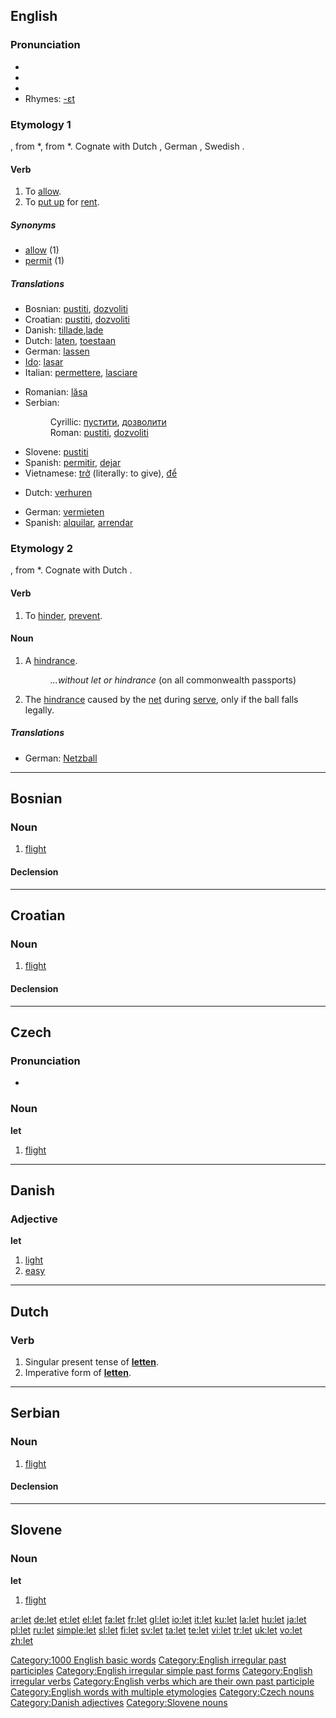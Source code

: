 {{see|Let|-let}}
{{wikipedia|dab=let}}
==English==

{{rank|whole|find|got|192|let|world|thing|set}}

===Pronunciation===
*{{SAMPA|/lEt/}}
*{{IPA|/lεt/}}
*{{audio|en-us-let.ogg|Audio (US)}}
*Rhymes: [[Rhymes:English:-ɛt|-ɛt]]

===Etymology 1===
{{OE.}} {{term|lætan|lǣtan|to allow, let go, bequeath, leave, rent}}, from {{PG.}} *{{term||lǣt-}}, from {{PIE.}} *{{term||lēd-}}.  Cognate with Dutch {{term|latan}}, German {{term|lassen}}, Swedish {{term|låta}}.

====Verb====
{{en-verb|lets|letting|let|'''[[let]]''' or rarely '''[[letten]]'''}}

# To [[allow]].
# To [[put up]] for [[rent]].

=====Synonyms=====
*[[allow]] (1)
*[[permit]] (1)

=====Translations=====
{{trans-top|to allow}}
*Bosnian: [[pustiti]], [[dozvoliti]]
*Croatian: [[pustiti]], [[dozvoliti]]
*Danish: [[tillade]],[[lade]]
*Dutch: [[laten]], [[toestaan]]
*German: [[lassen]]
*[[Ido]]: [[lasar]]
*Italian: [[permettere]], [[lasciare]]
{{trans-mid}}
*Romanian: [[lăsa]]
*Serbian:
*:Cyrillic: [[пустити]], [[дозволити]]
*:Roman: [[pustiti]], [[dozvoliti]]
*Slovene: [[pustiti]]
*Spanish: [[permitir]], [[dejar]]
*Vietnamese: [[trở]] (literally: to give), [[để]]
{{trans-bottom}}

{{trans-top|to put up for rent}}
*Dutch: [[verhuren]]
{{trans-mid}}
*German: [[vermieten]]
*Spanish: [[alquilar]], [[arrendar]]
{{trans-bottom}}

===Etymology 2===
{{OE.}} {{term|lettan||to hinder, delay}}, from {{PG.}} *{{term||lāto-}}.  Cognate with Dutch {{term|letten}}.

====Verb====
{{en-verb|lets|letting|letted|let}}

# {{archaic}} To [[hinder]], [[prevent]].

====Noun====
{{en-noun}}

# A [[hindrance]].
#:''...without let or hindrance'' (on all commonwealth passports)
# {{context|tennis}} The [[hindrance]] caused by the [[net]] during [[serve]], only if the ball falls legally.

=====Translations=====
{{trans-top|a hindrance}}
{{trans-mid}}
{{trans-bottom}}

{{trans-top|the hindrance}}
*German: [[Netzball]] {{m}}
{{trans-mid}}
{{trans-bottom}}

[[Category:1000 English basic words]]
[[Category:English irregular past participles]]
[[Category:English irregular simple past forms]]
[[Category:English irregular verbs]]
[[Category:English verbs which are their own past participle]]
[[Category:English words with multiple etymologies]]

----

==Bosnian==
===Noun===
{{bs-noun|g=m|letovi}}

# [[flight]]

====Declension====
{{bs-decl-noun
|let|letovi
|leta|letova
|letu|letovima
|let|letove
|lete|letovi
|letom|letovima
|letu|letovima
}}

----

==Croatian==
===Noun===
{{hr-noun|g=m|letovi}}

# [[flight]]

====Declension====
{{hr-decl-noun
|let|letovi
|leta|letova
|letu|letovima
|let|letove
|lete|letovi
|letu|letovima
|letom|letovima
}}

----

==Czech==

===Pronunciation===
*{{audio|Cs-let.ogg|audio}}

===Noun===
'''let''' {{m}}

# [[flight]]

[[Category:Czech nouns]]

----

==Danish==

===Adjective===
'''let'''

# [[light]]
# [[easy]]

[[Category:Danish adjectives]]

----

==Dutch==
===Verb===
{{infl|nl|verb|cat=verb forms}}
# Singular present tense of '''[[letten]]'''.
# Imperative form of '''[[letten]]'''.

----

==Serbian==
===Noun===
{{sr-noun|g=m|letovi}}

# [[flight]]

====Declension====
{{sr-decl-noun
|let|letovi
|leta|letova
|letu|letovima
|let|letove
|lete|letovi
|letom|letovima
|letu|letovima
}}

----

==Slovene==

===Noun===
'''let''' {{m}}

# [[flight]]

[[Category:Slovene nouns]]

[[ar:let]]
[[de:let]]
[[et:let]]
[[el:let]]
[[fa:let]]
[[fr:let]]
[[gl:let]]
[[io:let]]
[[it:let]]
[[ku:let]]
[[la:let]]
[[hu:let]]
[[ja:let]]
[[pl:let]]
[[ru:let]]
[[simple:let]]
[[sl:let]]
[[fi:let]]
[[sv:let]]
[[ta:let]]
[[te:let]]
[[vi:let]]
[[tr:let]]
[[uk:let]]
[[vo:let]]
[[zh:let]]